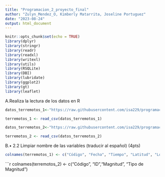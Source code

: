 ```yaml
---
title: "Programacion_2_proyecto_final"
author: "Zulyn_Mendez_O, Kimberly Matarrita, Joseline Portuguez"
date: "2023-08-24"
output: html_document
---
```


```r
knitr::opts_chunk$set(echo = TRUE)
library(dplyr)
library(stringr)
library(readr)
library(readxl) 
library(writexl) 
library(utils)
library(RSQLite) 
library(DBI)
library(lubridate)
library(ggplot2)
library(gt)
library(leaflet)
```

A.Realiza la lectura de los datos en R
```r
datos_terremotos_1<-"https://raw.githubusercontent.com/isa229/programacion_analisis_datos_ii/main/terremotos_profundidad.csv"
```


```r
terremotos_1 <- read_csv(datos_terremotos_1)
```

```r
datos_terremotos_2<-"https://raw.githubusercontent.com/isa229/programacion_analisis_datos_ii/main/terremotos_magnitud.csv"
```

```r
terremotos_2 <- read_csv(datos_terremotos_2)
```

B.• 2.2 Limpiar nombre de las variables (traducir al español) (4pts)

```r
colnames(terremotos_1) <- c("Código", "Fecha", "Tiempo", "Latitud", "Longitud", "Tipo", "Profundidad", "Error de Profundidad", "ID")

```


```r
colnames(terremotos_2) <- c("Código", "ID","Magnitud", "Tipo de Magnitud")
